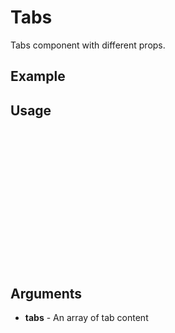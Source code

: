 
<Meta of={Tabs} title="Tabs" />

# Tabs

Tabs component with different props.

## Example

<Canvas of={Tabs.Default} />

## Usage

```ts
import {Tabs} from "dragons-treasure";

const Example = () => {
  return (
    <Tabs
      tabs={[
        { title: "Tab 1", content: "Content 1" },
        { title: "Tab 2", content: "Content 2" },
        { title: "Tab 3", content: "Content 3" },
      ]}
    />
  );
};

export default Example;
```

## Arguments
- **tabs** - An array of tab content